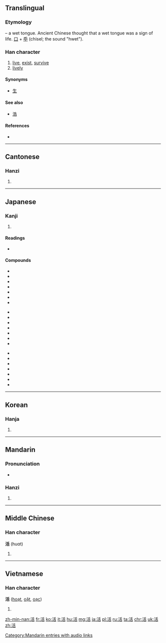 {{also|話}}
==Translingual==
{{stroke order|strokes=9}}

===Etymology===
{{Han compound|水|alt1=氵|t1=water|舌|t2=tongue|ls=ic}} – a wet tongue. Ancient Chinese thought that a wet tongue was a sign of life. [[口]] + [[氒]] (chisel; the sound "hwet").

===Han character===
{{Han char|rn=85|rad=水|as=06|sn=9|four=3216<sub>4</sub>|canj=水竹十口 (EHJR)|ids=⿰[[水]][[舌]]}}

# [[live]], [[exist]], [[survive]]
# [[lively]]

====Synonyms====
* [[生]]

====See also====
* [[浩]] <!-- Graphically similar -->

====References====
* {{Han ref|kx=0622.180|dkj=17423|dj=1018.160|hdz=31609.020|uh=6D3B|ud=27963|bh=ACA1|bd=44193}}

----

==Cantonese==

===Hanzi===
{{yue-hanzi|jyut=|y=wut6}}

# {{defn|lang=yue|sort=水06}}

----

==Japanese==

===Kanji===
{{ja-kanji|grade=2|rs=水06}}

# {{defn|lang=ja|sort=水06}}

====Readings====
* {{ja-readings
|goon=[[がち]] (gachi) {{qualifier|non-[[w:Jōyō kanji|Jōyō]] reading}}
|kanon=[[かつ]] (katsu) < [[くわつ]] (kwatsu)
|kun=[[いきる]] (ikiru), [[よみがえる]] (yomigaeru)}}
{{attention|ja|historical form of goon reading (probably gwachi)}}

====Compounds====
{{top3}}
* {{l|ja|活火|tr=かっか, kakka}}
* {{l|ja|活花|tr=いけばな, ikebana}}
* {{l|ja|活気|tr=かっき, kakki}}
* {{l|ja|活況|tr=かっきょう, kakkyō}}
* {{l|ja|活計|tr=かっけい, kakkei}}
* {{l|ja|活殺自在|tr=かっさつじざい, kassatsujizai}}
* {{l|ja|活字|tr=かつじ, katsuji}}
{{mid3}}
* {{l|ja|活人剣|tr=かつじんけん, katsujinken}}
* {{l|ja|活水|tr=かっすい, kassui}}
* {{l|ja|活動|tr=かつどう, katsudō}}
* {{l|ja|活発|tr=かっぱつ, kappatsu}}
* {{l|ja|活版|tr=かっぱんん, kappann}}
* {{l|ja|活仏|tr=かつぶつ, katsubutsu}}
* {{l|ja|活物|tr=かつぶつ, katsubutsu}}
{{mid3}}
* {{l|ja|活用|tr=かつよう, katsuyō}}
* {{l|ja|活力|tr=かつりょく, katsuryoku}}
* {{l|ja|活路|tr=かつろ, katsuro}}
* {{l|ja|活火山|tr=かっかざん, kakkazan}}
* {{l|ja|生活|tr=せいかつ, seikatsu}}
* {{l|ja|復活|tr=ふっかつ, fukkatsu}}
* {{l|ja|復活祭|tr=ふっかつさい, fukkatsusai}}
{{bottom}}

----

==Korean==

===Hanja===
{{ko-hanja|hangeul=[[활]], [[괄]]|eumhun=|rv=hwal, gwal|mr=hwal, kwal|y=hwal, kwal}}

# {{defn|lang=ko|sort=水06}}

----

==Mandarin==

===Pronunciation===
* {{audio|zh-huó.ogg|audio}}

===Hanzi===
{{cmn-hanzi|pin=[[huó]] ([[huo2]])|wg=huo<sup>2</sup>}}

# {{defn|lang=cmn|sort=水06}}

[[Category:Mandarin entries with audio links]]

----

==Middle Chinese==

===Han character===
'''活''' (huɑt)<!--note: the vowel "ɑ" is an IPA symbol, and, as such, is different from the vowel "a"-->

# {{defn|lang=ltc}}

----

==Vietnamese==

===Han character===
'''活''' ([[hoạt]], [[oặt]], [[oạc]])

# {{defn|lang=vi}}

[[zh-min-nan:活]]
[[fr:活]]
[[ko:活]]
[[it:活]]
[[hu:活]]
[[mg:活]]
[[ja:活]]
[[pl:活]]
[[ru:活]]
[[ta:活]]
[[chr:活]]
[[uk:活]]
[[zh:活]]